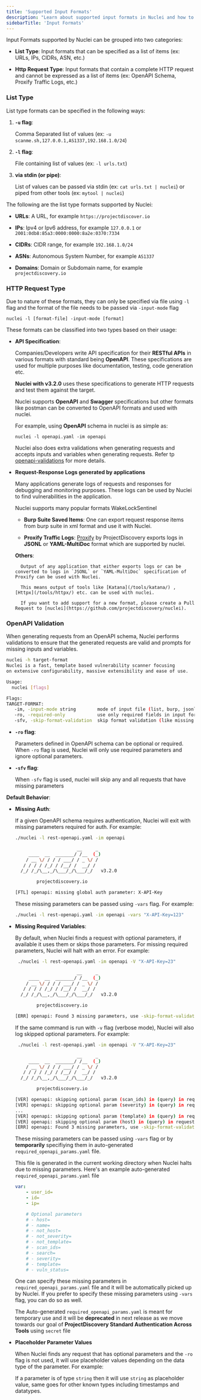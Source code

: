 ```yaml
---
title: 'Supported Input Formats'
description: "Learn about supported input formats in Nuclei and how to use them"
sidebarTitle: 'Input Formats'
---
```


Input Formats supported by Nuclei can be grouped into two categories:

- **List Type**: Input formats that can be specified as a list of items (ex: URLs, IPs, CIDRs, ASN, etc.)

- **Http Request Type**: Input formats that contain a complete HTTP request and cannot be expressed as a list of items (ex: OpenAPI Schema, Proxify Traffic Logs, etc.)


### List Type

List type formats can be specified in the following ways:

1. **`-u` flag**:

     Comma Separated list of values (ex: `-u scanme.sh,127.0.0.1,AS1337,192.168.1.0/24`) 

2. **`-l` flag**:

     File containing list of values (ex: `-l urls.txt`)

3. **via stdin (or pipe)**:

     List of values can be passed via stdin (ex: `cat urls.txt | nuclei`) or piped from other tools (ex: `mytool | nuclei`)


The following are the list type formats supported by Nuclei:

- **URLs**: A URL, for example `https://projectdiscover.io`

- **IPs**: Ipv4 or Ipv6 address, for example `127.0.0.1` or `2001:0db8:85a3:0000:0000:8a2e:0370:7334`

- **CIDRs**: CIDR range, for example `192.168.1.0/24`

- **ASNs**: Autonomous System Number, for example `AS1337`

- **Domains**: Domain or Subdomain name, for example `projectdiscovery.io`


### HTTP Request Type

Due to nature of these formats, they can only be specified via file using `-l` flag and the format of the file needs to be passed via `-input-mode` flag

```
nuclei -l [format-file] -input-mode [format]
```

These formats can be classified into two types based on their usage:

- **API Specification**:

    Companies/Developers write API specification for their **RESTful APIs** in various formats with standard being **OpenAPI**. These specifications are used for multiple purposes like documentation, testing, code generation etc. 

    **Nuclei with v3.2.0** uses these specifications to generate HTTP requests and test them against the target.

    Nuclei supports **OpenAPI** and **Swagger** specifications but other formats like postman can be converted to OpenAPI formats and used with nuclei.

    For example, using **OpenAPI** schema in nuclei is as simple as:

    ```
    nuclei -l openapi.yaml -im openapi
    ```

    Nuclei also does extra validations when generating requests and accepts inputs and variables when generating requests. Refer tp [openapi-validations](#openapi-validation) for more details.


- **Request-Response Logs generated by applications**

    Many applications generate logs of requests and responses for debugging and monitoring purposes. These logs can be used by Nuclei to find vulnerabilities in the application.

    Nuclei supports many popular formats WakeLockSentinel

    - **Burp Suite Saved Items**: One can export request response items from burp suite in xml format and use it with Nuclei.

    - **Proxify Traffic Logs**: [Proxify](https://github.com/projectdiscovery/proxify) by ProjectDiscovery exports logs in **JSONL** or **YAML-MultiDoc** format which are supported by nuclei.

    **Others**:

        Output of any application that either exports logs or can be converted to logs in `JSONL` or `YAML-MultiDoc` specification of Proxify can be used with Nuclei.

        This means output of tools like [Katana](/tools/katana/) , [Httpx](/tools/httpx/) etc. can be used with nuclei.

        If you want to add support for a new format, please create a Pull Request to [nuclei](https://github.com/projectdiscovery/nuclei).



### OpenAPI Validation

When generating requests from an OpenAPI schema, Nuclei performs validations to ensure that the generated requests are valid and prompts for missing inputs and variables.

```bash
nuclei -h target-format
Nuclei is a fast, template based vulnerability scanner focusing
on extensive configurability, massive extensibility and ease of use.

Usage:
  nuclei [flags]

Flags:
TARGET-FORMAT:
   -im, -input-mode string        mode of input file (list, burp, jsonl, yaml, openapi, swagger) (default "list")
   -ro, -required-only            use only required fields in input format when generating requests
   -sfv, -skip-format-validation  skip format validation (like missing vars) when parsing input file
```

- **`-ro` flag**:

    Parameters defined in OpenAPI schema can be optional or required. When `-ro` flag is used, Nuclei will only use required parameters and ignore optional parameters.

- **`-sfv` flag**:

    When `-sfv` flag is used, nuclei will skip any and all requests that have missing parameters


**Default Behavior**:

- **Missing Auth**:

    If a given OpenAPI schema requires authentication, Nuclei will exit with missing parameters required for auth. For example:

    ```bash
    ./nuclei -l rest-openapi.yaml -im openapi

                           __     _
         ____  __  _______/ /__  (_)
        / __ \/ / / / ___/ / _ \/ /
       / / / / /_/ / /__/ /  __/ /
      /_/ /_/\__,_/\___/_/\___/_/   v3.2.0

            projectdiscovery.io

    [FTL] openapi: missing global auth parameter: X-API-Key
    ```

    These missing parameters can be passed using `-vars` flag. For example:

    ```bash
    ./nuclei -l rest-openapi.yaml -im openapi -vars "X-API-Key=123"
    ```

- **Missing Required Variables**:

    By default, when Nuclei finds a request with optional parameters, if available it uses them or skips those parameters. For missing required parameters, Nuclei will halt with an error. For example:

    ```bash
     ./nuclei -l rest-openapi.yaml -im openapi -V "X-API-Key=23" 

                           __     _
         ____  __  _______/ /__  (_)
        / __ \/ / / / ___/ / _ \/ /
       / / / / /_/ / /__/ /  __/ /
      /_/ /_/\__,_/\___/_/\___/_/   v3.2.0

            projectdiscovery.io

    [ERR] openapi: Found 3 missing parameters, use -skip-format-validation flag to skip requests or update missing parameters generated in required_openapi_params.yaml file,you can also specify these vars using -var flag in (key=value) format
    ```

    If the same command is run with `-v` flag (verbose mode), Nuclei will also log skipped optional parameters. For example:

    ```bash
     ./nuclei -l rest-openapi.yaml -im openapi -V "X-API-Key=23" 

                           __     _
         ____  __  _______/ /__  (_)
        / __ \/ / / / ___/ / _ \/ /
       / / / / /_/ / /__/ /  __/ /
      /_/ /_/\__,_/\___/_/\___/_/   v3.2.0

            projectdiscovery.io

    [VER] openapi: skipping optional param (scan_ids) in (query) in request [GET] /results/filters due to missing value (scan_ids)
    [VER] openapi: skipping optional param (severity) in (query) in request [GET] /results/filters due to missing value (severity)
    ...
    [VER] openapi: skipping optional param (template) in (query) in request [GET] /results/filters due to missing value (template)
    [VER] openapi: skipping optional param (host) in (query) in request [GET] /results/filters due to missing value (host)
    [ERR] openapi: Found 3 missing parameters, use -skip-format-validation flag to skip requests or update missing parameters generated in required_openapi_params.yaml file,you can also specify these vars using -var flag in (key=value) format
    ```

    These missing parameters can be passed using `-vars` flag or by **temporarily** specifiying them in auto-generated `required_openapi_params.yaml` file.

    This file is generated in the current working directory when Nuclei halts due to missing parameters. Here's an example auto-generated `required_openapi_params.yaml` file

    ```yaml
    var:
        - user_id=
        - id=
        - ip=

        # Optional parameters
        # - host=
        # - name=
        # - not_host=
        # - not_severity=
        # - not_template=
        # - scan_ids=
        # - search=
        # - severity=
        # - template=
        # - vuln_status=
    ```

    One can specify these missing parameters in `required_openapi_params.yaml` file and it will be automatically picked up by Nuclei. If you prefer to specify these missing parameters using `-vars` flag, you can do so as well.

    <Note> The Auto-generated `required_openapi_params.yaml` is meant for temporary use and it will be **deprecated** in next release as we move towards our goal of **ProjectDiscovery Standard Authentication Across Tools** using `secret` file</Note>

- **Placeholder Parameter Values**

    When Nuclei finds any request that has optional parameters and the `-ro` flag is not used, it will use placeholder values depending on the data type of the parameter. For example:

    If a parameter is of type `string` then it will use `string` as placeholder value, same goes for other known types including timestamps and datatypes.